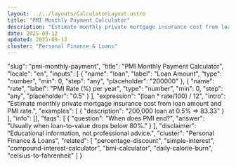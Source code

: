 ```yaml
---
layout: ../../layouts/CalculatorLayout.astro
title: "PMI Monthly Payment Calculator"
description: "Estimate monthly private mortgage insurance cost from loan amount and PMI rate."
date: 2025-09-12
updated: 2025-09-12
cluster: "Personal Finance & Loans"
---
```


  "slug": "pmi-monthly-payment",
  "title": "PMI Monthly Payment Calculator",
  "locale": "en",
  "inputs": [
    {
      "name": "loan",
      "label": "Loan Amount",
      "type": "number",
      "min": 0,
      "step": "any",
      "placeholder": "200000"
    },
    {
      "name": "rate",
      "label": "PMI Rate (%) per year",
      "type": "number",
      "min": 0,
      "step": "any",
      "placeholder": "0.5"
    }
  ],
  "expression": "(loan * rate/100) / 12",
  "intro": "Estimate monthly private mortgage insurance cost from loan amount and PMI rate.",
  "examples": [
    {
      "description": "200,000 loan at 0.5% ⇒ 83.33"
    }
  ],
  "info": [],
  "faqs": [
    {
      "question": "When does PMI end?",
      "answer": "Usually when loan-to-value drops below 80%."
    }
  ],
  "disclaimer": "Educational information, not professional advice.",
  "cluster": "Personal Finance & Loans",
  "related": [
    "percentage-discount",
    "simple-interest",
    "compound-interest-calculator",
    "bmi-calculator",
    "daily-calorie-burn",
    "celsius-to-fahrenheit"
  ]
}

<Calculator schema={schema} />
